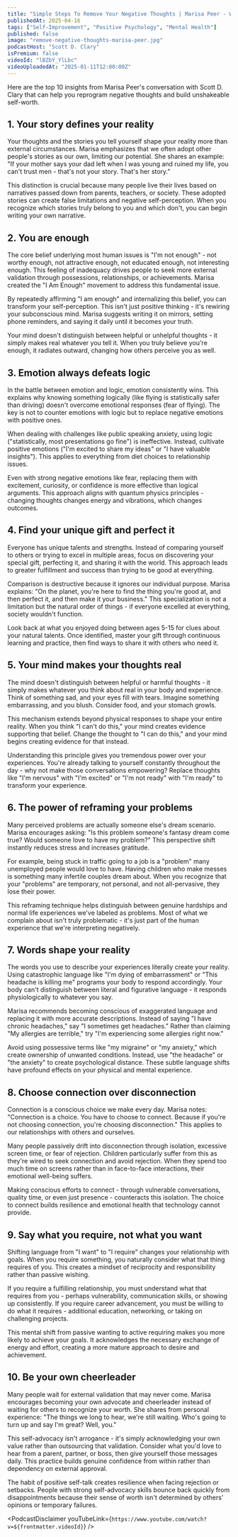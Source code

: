 ```yaml
---
title: "Simple Steps To Remove Your Negative Thoughts | Marisa Peer - World Renowned Therapist"
publishedAt: 2025-04-16
tags: ["Self-Improvement", "Positive Psychology", "Mental Health"]
published: false
image: "remove-negative-thoughts-marisa-peer.jpg"
podcastHost: "Scott D. Clary"
isPremium: false
videoId: "lBZbY_YlLbc"
videoUploadedAt: "2025-01-11T12:00:00Z"
---
```



<PodcastSummaryPageLayout frontmatter={frontmatter}>

Here are the top 10 insights from Marisa Peer's conversation with Scott D. Clary that can help you reprogram negative thoughts and build unshakeable self-worth.

## 1. Your story defines your reality

Your thoughts and the stories you tell yourself shape your reality more than external circumstances. Marisa emphasizes that we often adopt other people's stories as our own, limiting our potential. She shares an example: "If your mother says your dad left when I was young and ruined my life, you can't trust men - that's not your story. That's her story."

This distinction is crucial because many people live their lives based on narratives passed down from parents, teachers, or society. These adopted stories can create false limitations and negative self-perception. When you recognize which stories truly belong to you and which don't, you can begin writing your own narrative.

## 2. You are enough

The core belief underlying most human issues is "I'm not enough" - not worthy enough, not attractive enough, not educated enough, not interesting enough. This feeling of inadequacy drives people to seek more external validation through possessions, relationships, or achievements. Marisa created the "I Am Enough" movement to address this fundamental issue.

By repeatedly affirming "I am enough" and internalizing this belief, you can transform your self-perception. This isn't just positive thinking - it's rewiring your subconscious mind. Marisa suggests writing it on mirrors, setting phone reminders, and saying it daily until it becomes your truth.

Your mind doesn't distinguish between helpful or unhelpful thoughts - it simply makes real whatever you tell it. When you truly believe you're enough, it radiates outward, changing how others perceive you as well.

## 3. Emotion always defeats logic

In the battle between emotion and logic, emotion consistently wins. This explains why knowing something logically (like flying is statistically safer than driving) doesn't overcome emotional responses (fear of flying). The key is not to counter emotions with logic but to replace negative emotions with positive ones.

When dealing with challenges like public speaking anxiety, using logic ("statistically, most presentations go fine") is ineffective. Instead, cultivate positive emotions ("I'm excited to share my ideas" or "I have valuable insights"). This applies to everything from diet choices to relationship issues.

Even with strong negative emotions like fear, replacing them with excitement, curiosity, or confidence is more effective than logical arguments. This approach aligns with quantum physics principles - changing thoughts changes energy and vibrations, which changes outcomes.

## 4. Find your unique gift and perfect it

Everyone has unique talents and strengths. Instead of comparing yourself to others or trying to excel in multiple areas, focus on discovering your special gift, perfecting it, and sharing it with the world. This approach leads to greater fulfillment and success than trying to be good at everything.

Comparison is destructive because it ignores our individual purpose. Marisa explains: "On the planet, you're here to find the thing you're good at, and then perfect it, and then make it your business." This specialization is not a limitation but the natural order of things - if everyone excelled at everything, society wouldn't function.

Look back at what you enjoyed doing between ages 5-15 for clues about your natural talents. Once identified, master your gift through continuous learning and practice, then find ways to share it with others who need it.

## 5. Your mind makes your thoughts real

The mind doesn't distinguish between helpful or harmful thoughts - it simply makes whatever you think about real in your body and experience. Think of something sad, and your eyes fill with tears. Imagine something embarrassing, and you blush. Consider food, and your stomach growls.

This mechanism extends beyond physical responses to shape your entire reality. When you think "I can't do this," your mind creates evidence supporting that belief. Change the thought to "I can do this," and your mind begins creating evidence for that instead.

Understanding this principle gives you tremendous power over your experiences. You're already talking to yourself constantly throughout the day - why not make those conversations empowering? Replace thoughts like "I'm nervous" with "I'm excited" or "I'm not ready" with "I'm ready" to transform your experience.

## 6. The power of reframing your problems

Many perceived problems are actually someone else's dream scenario. Marisa encourages asking: "Is this problem someone's fantasy dream come true? Would someone love to have my problem?" This perspective shift instantly reduces stress and increases gratitude.

For example, being stuck in traffic going to a job is a "problem" many unemployed people would love to have. Having children who make messes is something many infertile couples dream about. When you recognize that your "problems" are temporary, not personal, and not all-pervasive, they lose their power.

This reframing technique helps distinguish between genuine hardships and normal life experiences we've labeled as problems. Most of what we complain about isn't truly problematic - it's just part of the human experience that we're interpreting negatively.

## 7. Words shape your reality

The words you use to describe your experiences literally create your reality. Using catastrophic language like "I'm dying of embarrassment" or "This headache is killing me" programs your body to respond accordingly. Your body can't distinguish between literal and figurative language - it responds physiologically to whatever you say.

Marisa recommends becoming conscious of exaggerated language and replacing it with more accurate descriptions. Instead of saying "I have chronic headaches," say "I sometimes get headaches." Rather than claiming "My allergies are terrible," try "I'm experiencing some allergies right now."

Avoid using possessive terms like "my migraine" or "my anxiety," which create ownership of unwanted conditions. Instead, use "the headache" or "the anxiety" to create psychological distance. These subtle language shifts have profound effects on your physical and mental experience.

## 8. Choose connection over disconnection

Connection is a conscious choice we make every day. Marisa notes: "Connection is a choice. You have to choose to connect. Because if you're not choosing connection, you're choosing disconnection." This applies to our relationships with others and ourselves.

Many people passively drift into disconnection through isolation, excessive screen time, or fear of rejection. Children particularly suffer from this as they're wired to seek connection and avoid rejection. When they spend too much time on screens rather than in face-to-face interactions, their emotional well-being suffers.

Making conscious efforts to connect - through vulnerable conversations, quality time, or even just presence - counteracts this isolation. The choice to connect builds resilience and emotional health that technology cannot provide.

## 9. Say what you require, not what you want

Shifting language from "I want" to "I require" changes your relationship with goals. When you require something, you naturally consider what that thing requires of you. This creates a mindset of reciprocity and responsibility rather than passive wishing.

If you require a fulfilling relationship, you must understand what that requires from you - perhaps vulnerability, communication skills, or showing up consistently. If you require career advancement, you must be willing to do what it requires - additional education, networking, or taking on challenging projects.

This mental shift from passive wanting to active requiring makes you more likely to achieve your goals. It acknowledges the necessary exchange of energy and effort, creating a more mature approach to desire and achievement.

## 10. Be your own cheerleader

Many people wait for external validation that may never come. Marisa encourages becoming your own advocate and cheerleader instead of waiting for others to recognize your worth. She shares from personal experience: "The things we long to hear, we're still waiting. Who's going to turn up and say I'm great? Well, you."

This self-advocacy isn't arrogance - it's simply acknowledging your own value rather than outsourcing that validation. Consider what you'd love to hear from a parent, partner, or boss, then give yourself those messages daily. This practice builds genuine confidence from within rather than dependency on external approval.

The habit of positive self-talk creates resilience when facing rejection or setbacks. People with strong self-advocacy skills bounce back quickly from disappointments because their sense of worth isn't determined by others' opinions or temporary failures.

<PodcastDisclaimer
  youTubeLink={`https://www.youtube.com/watch?v=${frontmatter.videoId}`}
/>

</PodcastSummaryPageLayout>

